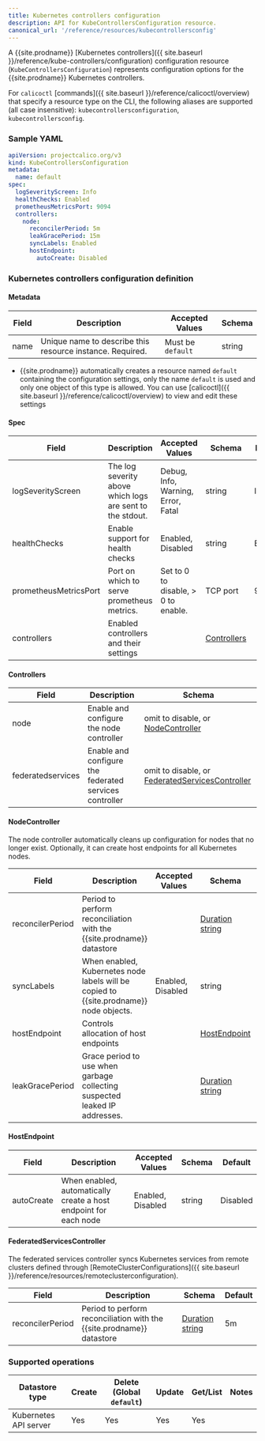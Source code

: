 ```yaml
---
title: Kubernetes controllers configuration
description: API for KubeControllersConfiguration resource.
canonical_url: '/reference/resources/kubecontrollersconfig'
---
```


A {{site.prodname}} [Kubernetes controllers]({{ site.baseurl }}/reference/kube-controllers/configuration) configuration resource (`KubeControllersConfiguration`) represents configuration options for the {{site.prodname}} Kubernetes controllers.

For `calicoctl` [commands]({{ site.baseurl }}/reference/calicoctl/overview) that specify a resource type on the CLI, the following
aliases are supported (all case insensitive): `kubecontrollersconfiguration`, `kubecontrollersconfig`.

### Sample YAML

```yaml
apiVersion: projectcalico.org/v3
kind: KubeControllersConfiguration
metadata:
  name: default
spec:
  logSeverityScreen: Info
  healthChecks: Enabled
  prometheusMetricsPort: 9094
  controllers:
    node:
      reconcilerPeriod: 5m
      leakGracePeriod: 15m
      syncLabels: Enabled
      hostEndpoint:
        autoCreate: Disabled
```

### Kubernetes controllers configuration definition

#### Metadata

| Field | Description                                               | Accepted Values   | Schema |
|-------|-----------------------------------------------------------|-------------------|--------|
| name  | Unique name to describe this resource instance. Required. | Must be `default` | string |

- {{site.prodname}} automatically creates a resource named `default` containing the configuration settings, only the name `default` is used and only one object of this type is allowed. You can use [calicoctl]({{ site.baseurl }}/reference/calicoctl/overview) to view and edit these settings


#### Spec

| Field                  | Description                                               | Accepted Values                    | Schema | Default    |
|------------------------|-----------------------------------------------------------|------------------------------------|--------|------------|
| logSeverityScreen      | The log severity above which logs are sent to the stdout. | Debug, Info, Warning, Error, Fatal | string | Info       |
| healthChecks           | Enable support for health checks                          | Enabled, Disabled                  | string | Enabled    |
| prometheusMetricsPort  | Port on which to serve prometheus metrics.                | Set to 0 to disable, > 0 to enable. | TCP port | 9094 |
| controllers            | Enabled controllers and their settings                    |                                    | [Controllers](#controllers) | |

#### Controllers

| Field            | Description                                           |  Schema                                        |
|------------------|-------------------------------------------------------|------------------------------------------------|
| node             | Enable and configure the node controller              | omit to disable, or [NodeController](#nodecontroller) |
| federatedservices | Enable and configure the federated services controller | omit to disable, or [FederatedServicesController](#federatedservicescontroller)        |

#### NodeController

The node controller automatically cleans up configuration for nodes that no longer exist. Optionally, it can create host endpoints for all Kubernetes nodes.

| Field                              | Description                 | Accepted Values   | Schema | Default    |
|------------------------------------|-----------------------------|-------------------|--------|------------|
| reconcilerPeriod | Period to perform reconciliation with the {{site.prodname}} datastore | | [Duration string][parse-duration] | 5m |
| syncLabels | When enabled, Kubernetes node labels will be copied to {{site.prodname}} node objects. | Enabled, Disabled | string | Enabled |
| hostEndpoint | Controls allocation of host endpoints | | [HostEndpoint](#hostendpoint) | |
| leakGracePeriod | Grace period to use when garbage collecting suspected leaked IP addresses. | | [Duration string][parse-duration] | 15m |

#### HostEndpoint

| Field      | Description                                                      | Accepted Values   | Schema | Default    |
|------------|------------------------------------------------------------------|-------------------|--------|------------|
| autoCreate | When enabled, automatically create a host endpoint for each node | Enabled, Disabled | string | Disabled   |


#### FederatedServicesController

The federated services controller syncs Kubernetes services from remote clusters defined through [RemoteClusterConfigurations]({{ site.baseurl }}/reference/resources/remoteclusterconfiguration).

| Field            | Description                                                           | Schema                            | Default |
|------------------|-----------------------------------------------------------------------|-----------------------------------|---------|
| reconcilerPeriod | Period to perform reconciliation with the {{site.prodname}} datastore | [Duration string][parse-duration] | 5m      |

### Supported operations

| Datastore type        | Create  | Delete (Global `default`)  |  Update  | Get/List | Notes
|-----------------------|---------|----------------------------|----------|----------|------
| Kubernetes API server | Yes     | Yes                        | Yes      | Yes      |

[parse-duration]: https://golang.org/pkg/time/#ParseDuration
